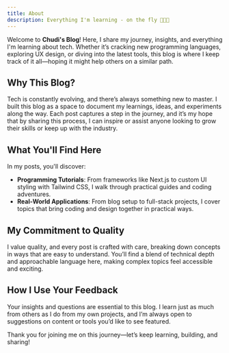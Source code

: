 ```yaml
---
title: About
description: Everything I'm learning - on the fly 👨🏾‍💻
---
```


Welcome to **Chudi's Blog**! Here, I share my journey, insights, and everything I'm learning about tech. Whether it’s cracking new programming languages, exploring UX design, or diving into the latest tools, this blog is where I keep track of it all—hoping it might help others on a similar path.

## Why This Blog?

Tech is constantly evolving, and there’s always something new to master. I built this blog as a space to document my learnings, ideas, and experiments along the way. Each post captures a step in the journey, and it’s my hope that by sharing this process, I can inspire or assist anyone looking to grow their skills or keep up with the industry.

## What You'll Find Here

In my posts, you'll discover:

- **Programming Tutorials**: From frameworks like Next.js to custom UI styling with Tailwind CSS, I walk through practical guides and coding adventures.
- **Real-World Applications**: From blog setup to full-stack projects, I cover topics that bring coding and design together in practical ways.

## My Commitment to Quality

I value quality, and every post is crafted with care, breaking down concepts in ways that are easy to understand. You’ll find a blend of technical depth and approachable language here, making complex topics feel accessible and exciting.

## How I Use Your Feedback

Your insights and questions are essential to this blog. I learn just as much from others as I do from my own projects, and I’m always open to suggestions on content or tools you’d like to see featured.

Thank you for joining me on this journey—let’s keep learning, building, and sharing!
